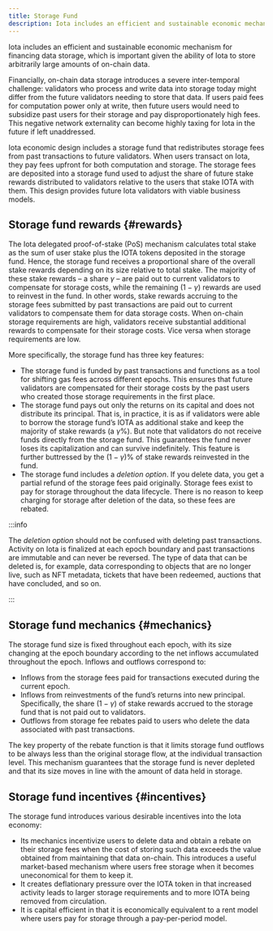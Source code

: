 ```yaml
---
title: Storage Fund
description: Iota includes an efficient and sustainable economic mechanism for financing data storage, which is important given the ability of Iota to store arbitrarily large amounts of on-chain data.
---
```


Iota includes an efficient and sustainable economic mechanism for financing data storage, which is important given the ability of Iota to store arbitrarily large amounts of on-chain data.

Financially, on-chain data storage introduces a severe inter-temporal challenge: validators who process and write data into storage today might differ from the future validators needing to store that data. If users paid fees for computation power only at write, then future users would need to subsidize past users for their storage and pay disproportionately high fees. This negative network externality can become highly taxing for Iota in the future if left unaddressed.

Iota economic design includes a storage fund that redistributes storage fees from past transactions to future validators. When users transact on Iota, they pay fees upfront for both computation and storage. The storage fees are deposited into a storage fund used to adjust the share of future stake rewards distributed to validators relative to the users that stake IOTA with them. This design provides future Iota validators with viable business models.

## Storage fund rewards {#rewards}

The Iota delegated proof-of-stake (PoS) mechanism calculates total stake as the sum of user stake plus the IOTA tokens deposited in the storage fund. Hence, the storage fund receives a proportional share of the overall stake rewards depending on its size relative to total stake. The majority of these stake rewards – a share $\gamma$ – are paid out to current validators to compensate for storage costs, while the remaining $(1-\gamma)$ rewards are used to reinvest in the fund. In other words, stake rewards accruing to the storage fees submitted by past transactions are paid out to current validators to compensate them for data storage costs. When on-chain storage requirements are high, validators receive substantial additional rewards to compensate for their storage costs. Vice versa when storage requirements are low.

More specifically, the storage fund has three key features:

- The storage fund is funded by past transactions and functions as a tool for shifting gas fees across different epochs. This ensures that future validators are compensated for their storage costs by the past users who created those storage requirements in the first place.
- The storage fund pays out only the returns on its capital and does not distribute its principal. That is, in practice, it is as if validators were able to borrow the storage fund’s IOTA as additional stake and keep the majority of stake rewards (a $\gamma$%). But note that validators do not receive funds directly from the storage fund. This guarantees the fund never loses its capitalization and can survive indefinitely. This feature is further buttressed by the $(1-\gamma)$% of stake rewards reinvested in the fund.
- The storage fund includes a _deletion option_. If you delete data, you get a partial refund of the storage fees paid originally. Storage fees exist to pay for storage throughout the data lifecycle. There is no reason to keep charging for storage after deletion of the data, so these fees are rebated.

:::info

The _deletion option_ should not be confused with deleting past transactions. Activity on Iota is finalized at each epoch boundary and past transactions are immutable and can never be reversed. The type of data that can be deleted is, for example, data corresponding to objects that are no longer live, such as NFT metadata, tickets that have been redeemed, auctions that have concluded, and so on.

:::

## Storage fund mechanics {#mechanics}

The storage fund size is fixed throughout each epoch, with its size changing at the epoch boundary according to the net inflows accumulated throughout the epoch. Inflows and outflows correspond to:

- Inflows from the storage fees paid for transactions executed during the current epoch.
- Inflows from reinvestments of the fund’s returns into new principal. Specifically, the share $(1-\gamma)$ of stake rewards accrued to the storage fund that is not paid out to validators.
- Outflows from storage fee rebates paid to users who delete the data associated with past transactions.

The key property of the rebate function is that it limits storage fund outflows to be always less than the original storage flow, at the individual transaction level. This mechanism guarantees that the storage fund is never depleted and that its size moves in line with the amount of data held in storage.

## Storage fund incentives {#incentives}

The storage fund introduces various desirable incentives into the Iota economy:

- Its mechanics incentivize users to delete data and obtain a rebate on their storage fees when the cost of storing such data exceeds the value obtained from maintaining that data on-chain. This introduces a useful market-based mechanism where users free storage when it becomes uneconomical for them to keep it.
- It creates deflationary pressure over the IOTA token in that increased activity leads to larger storage requirements and to more IOTA being removed from circulation.
- It is capital efficient in that it is economically equivalent to a rent model where users pay for storage through a pay-per-period model.
